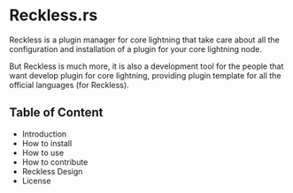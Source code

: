 # Reckless.rs

Reckless is a plugin manager for core lightning that take care about all the configuration and installation of a plugin for your core lightning node.

But Reckless is much more, it is also a development tool for the people that want develop plugin for core lightning, providing plugin template for all
the official languages (for Reckless).

## Table of Content

- Introduction
- How to install
- How to use
- How to contribute
- Reckless Design
- License
